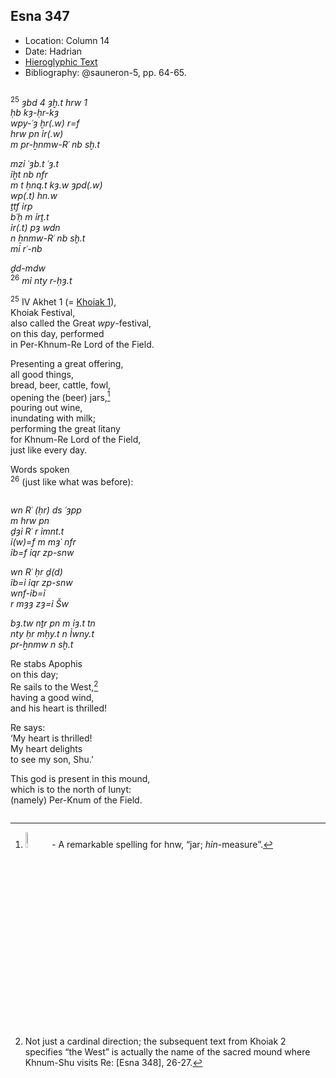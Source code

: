 ## Esna 347 {-}  
  
<style>  
  
  .col2 {  
    columns: 2 320px;         /* number of columns and width in pixels*/  
    -webkit-columns: 2 320px; /* chrome, safari */  
    -moz-columns: 2 320px;    /* firefox */  
    -webkit-column-break-inside: avoid;  
    -page-break-inside: avoid;  
    -break-inside: avoid;  
  }  
  
</style>  

- Location: Column 14
- Date: Hadrian
- [Hieroglyphic Text](https://www.ifao.egnet.net/uploads/publications/enligne/Temples-Esna003.pdf#page=339){target="_blank"}  
- Bibliography: @sauneron-5, pp. 64-65.

<div class="col2">  

^25^ *ȝbd 4 ȝḫ.t hrw 1  *  
*ḥb kȝ-ḥr-kȝ  *  
*wpy-ʿȝ ḫr(.w) r=f  *  
*hrw pn ỉr(.w)  *  
*m pr-ẖnmw-Rʿ nb sḫ.t  *  
   
*mzỉ ʿȝb.t ʿȝ.t  *  
*ỉḫt nb nfr  *  
*m t ḥnq.t kȝ.w ȝpd(.w)  *  
*wp(.t) hn.w  *  
*ṯtf ỉrp  *  
*bʿḥ m ỉrṯ.t   *  
*ỉr(.t) pȝ wdn  *  
*n ẖnmw-Rʿ nb sḫ.t  *  
*mỉ rʿ-nb  *  
  
*ḏd-mdw   *  
^26^ *mỉ nty r-ḥȝ.t  *  
  
^25^ IV Akhet 1 (= [Khoiak 1](https://bookdown.org/shemanefer/Esna2/calendar-i-55.html#khoiak-1){target='_blank'}),  
Khoiak Festival,  
also called the Great *wpy*-festival,  
on this day, performed  
in Per-Khnum-Re Lord of the Field.  
  
Presenting a great offering,  
all good things,  
bread, beer, cattle, fowl,  
opening the (beer) jars,[^fn-347-1]  
pouring out wine,  
inundating with milk;  
performing the great litany  
for Khnum-Re Lord of the Field,  
just like every day.  
  
Words spoken  
^26^ (just like what was before):

</div>

[^fn-347-1]: ![](./images/347_25b.png){width=8%} - A remarkable spelling for hnw, "jar; *hỉn*-measure".

<div class="col2">

*wn Rʿ (ḥr) ds ʿȝpp  *  
*m hrw pn  *  
*ḏȝỉ Rʿ r ỉmnt.t  *  
*ỉ(w)=f m mȝʿ nfr  *  
*ỉb=f ỉqr zp-snw  *  
    
*wn Rʿ ḥr ḏ(d)  *  
*ỉb=ỉ ỉqr zp-snw  *  
*wnf-ỉb=ỉ   *  
*r mȝȝ zȝ=ỉ Šw  *  
  
*bȝ.tw nṯr pn m ỉȝ.t tn  *  
*nty ḥr mḥy.t n Ỉwny.t  *  
*pr-ẖnmw n sḫ.t  *  
   
Re stabs Apophis  
on this day;  
Re sails to the West,[^fn-347-2]  
having a good wind,  
and his heart is thrilled!  
  
Re says:  
'My heart is thrilled!  
My heart delights  
to see my son, Shu.'   
  
This god is present in this mound,  
which is to the north of Iunyt:  
(namely) Per-Knum of the Field.    

</div>

[^fn-347-2]: Not just a cardinal direction; the subsequent text from Khoiak 2 specifies "the West" is actually the name of the sacred mound where Khnum-Shu visits Re: [Esna 348], 26-27.

